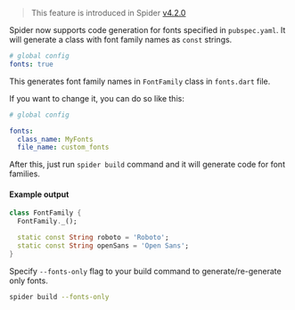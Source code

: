 > This feature is introduced in Spider [v4.2.0](/spider/changelog/#420)

Spider now supports code generation for fonts specified in `pubspec.yaml`. It will generate a class with
font family names as `const` strings.


```yaml
# global config
fonts: true
```
This generates font family names in `FontFamily` class in `fonts.dart` file.

If you want to change it, you can do so like this:

```yaml
# global config

fonts:
  class_name: MyFonts
  file_name: custom_fonts
```

After this, just run `spider build` command and it will generate code for font families.

#### Example output

```dart
class FontFamily {
  FontFamily._();

  static const String roboto = 'Roboto';
  static const String openSans = 'Open Sans';
}
```

Specify `--fonts-only` flag to your build command to generate/re-generate only fonts.

```bash
spider build --fonts-only
```